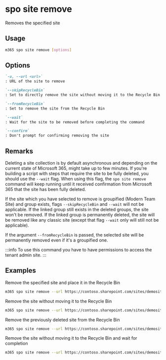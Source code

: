 
# spo site remove

Removes the specified site

## Usage

```sh
m365 spo site remove [options]
```

## Options

```md defintion-list
`-u, --url <url>`
: URL of the site to remove

`--skipRecycleBin`
: Set to directly remove the site without moving it to the Recycle Bin

`--fromRecycleBin`
: Set to remove the site from the Recycle Bin

`--wait`
: Wait for the site to be removed before completing the command

`--confirm`
: Don't prompt for confirming removing the site
```

<Global />

## Remarks

Deleting a site collection is by default asynchronous and depending on the current state of Microsoft 365, might take up to few minutes. If you're building a script with steps that require the site to be fully deleted, you should use the `--wait` flag. When using this flag, the `spo site remove` command will keep running until it received confirmation from Microsoft 365 that the site has been fully deleted.

If the site which you have selected to remove is groupified (Modern Team Site) and group exists, flags `--skipRecycleBin` and `--wait` will not be applicable. If the linked group still exists in the deleted groups, the site won't be removed. If the linked group is permanently deleted, the site will be removed like any classic site (except that flag `--wait` only will still not be applicable).

If the argument `--fromRecycleBin` is passed, the selected site will be permanently removed even if it's a groupified one.

:::info
To use this command you have to have permissions to access the tenant admin site.
:::

## Examples

Remove the specified site and place it in the Recycle Bin

```sh
m365 spo site remove --url https://contoso.sharepoint.com/sites/demosite
```

Remove the site without moving it to the Recycle Bin

```sh
m365 spo site remove --url https://contoso.sharepoint.com/sites/demosite --skipRecycleBin
```

Remove the previously deleted site from the Recycle Bin

```sh
m365 spo site remove --url https://contoso.sharepoint.com/sites/demosite --fromRecycleBin
```

Remove the site without moving it to the Recycle Bin and wait for completion

```sh
m365 spo site remove --url https://contoso.sharepoint.com/sites/demosite --wait --skipRecycleBin
```
